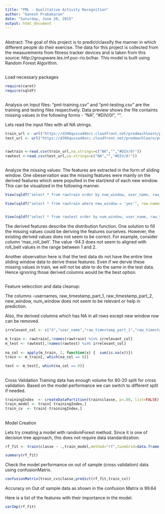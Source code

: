 ```yaml
---
title: "PML - Qualitative Activity Recognition"
author: "Ganesh Prabakaran"
date: "Saturday, June 20, 2015"
output: html_document
---
```


##
Abstract:
The goal of this project is to predict/classify the manner in which different people do their exercise.
The data for this project is collected from the measurements from fitness tracker devices and is taken from this source: http://groupware.les.inf.puc-rio.br/har. This model is built using Random Forest Algorithm.

##
Load necessary packages
```r

require(caret)
require(sqldf)
```
##
Analysis on Input files:
"pml-training.csv" and "pml-testing.csv" are the training and testing files respectively. Data preview shows the file containts missing values in the following forms - "NA", "#DIV/0!", "".

Lets read the input files with all NA strings.
```r
train_url <- url("https://d396qusza40orc.cloudfront.net/predmachlearn/pml-training.csv")
test_url <- url("https://d396qusza40orc.cloudfront.net/predmachlearn/pml-testing.csv")


rawtrain <-read.csv(train_url,na.strings=c("NA","","#DIV/0!"))
rawtest <-read.csv(test_url,na.strings=c("NA","","#DIV/0!"))


```

##
Analyze the missing values:
The features are extracted in the form of sliding window. One obeservation was the missing features were mainly on the derived features which were populted in the start/end of each new window. This can be visualized in the following manner.
```r

View(sqldf("select * from rawtrain order by num_window, user_name, raw_timestamp_part_1, raw_timestamp_part_2", row.names = FALSE))

View(sqldf("select * from rawtrain where new_window = 'yes'", row.names = FALSE))


View(sqldf("select * from rawtest order by num_window, user_name, raw_timestamp_part_1, raw_timestamp_part_2", row.names = FALSE))

```
The derived features describe the distribution function. One solution to fill the missing values could be deriving the features ourselves. However, the existing derived values does not seem to be correct. For example, consider column 'max_roll_belt'. The value -94.3 does not seem to aligned with roll_belt values in the range between 1 and 2.

Another observation here is that the test data do not have the entire time sliding window data to derive these features. Even if we dervie these missing values in train, we will not be able to do the same in the test data. Hence ignoring those derived columns would be the best option.

##
Feature selecction and data cleanup:

The columns -usernames, raw_timestamp_part_1, raw_timestamp_part_2, new_window, num_window does not seem to be relevant or help in prediction.

Also, the derived columns which has NA in all rows except new window row can be removed.
```r
irrelevant_col <- c("X","user_name","raw_timestamp_part_1","raw_timestamp_part_2","cvtd_timestamp","new_window","num_window")

m_train <- rawtrain[,!names(rawtrain) %in% irrelevant_col]
m_test <- rawtest[,!names(rawtest) %in% irrelevant_col]
                    
na_col <- apply(m_train, 2, function(x) {  sum(is.na(x))})
train <- m_train[, which(na_col == 0)]

test <- m_test[, which(na_col == 0)]
```

##
Cross Validation
Training data has enough volume for 80-20 split for cross validation. Based on the model performance we can switch to different split if needed.

```r


trainingIndex  <- createDataPartition(train$classe, p=.80, list=FALSE)
train_model <- train[ trainingIndex,]
train_cv  <- train[-trainingIndex,]

```

##
Model Creation

Lets try creating a model with randomForest method. Since it is one of decision tree approach, this does not require data standardization.

```r
rf_fit <- train(classe ~ .,train_model,method="rf",tuneGrid=data.frame(mtry=3),trControl=trainControl(method="cv"))

summary(rf_fit)
```


Check the model performance on out of sample (cross validation) data using confusionMatrix. 
```r
confusionMatrix(train_cv$classe,predict(rf_fit,train_cv))


```
Accuracy on Out of sample data as shown in the confusion Matrix is 99.64

Here is a list of the features with their importance in the model.
```r

varImp(rf_fit)
```
